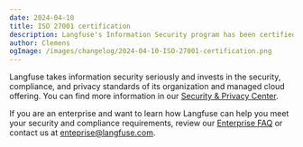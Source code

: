 ```yaml
---
date: 2024-04-10
title: ISO 27001 certification
description: Langfuse's Information Security program has been certified against the ISO 27001:2022 framework.
author: Clemens
ogImage: /images/changelog/2024-04-10-ISO-27001-certification.png
---
```



<ChangelogHeader />

Langfuse takes information security seriously and invests in the security, compliance, and privacy standards of its organization and managed cloud offering. You can find more information in our [Security & Privacy Center](/security).

If you are an enterprise and want to learn how Langfuse can help you meet your security and compliance requirements, review our [Enterprise FAQ](/enterprise) or contact us at enteprise@langfuse.com.
